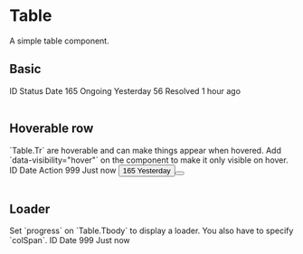 
<Meta title="Components/Table" component={Table} />

# Table

<Description>A simple table component.</Description>

## Basic

<Canvas>
  <Story name="basic">
    <Table>
      <Table.Head>
        <Table.Row>
          <Table.HeadCell>ID</Table.HeadCell>
          <Table.HeadCell>Status</Table.HeadCell>
          <Table.HeadCell>Date</Table.HeadCell>
        </Table.Row>
      </Table.Head>
      <Table.Body>
        <Table.Row>
          <Table.BodyCell>165</Table.BodyCell>
          <Table.BodyCell>Ongoing</Table.BodyCell>
          <Table.BodyCell>Yesterday</Table.BodyCell>
        </Table.Row>
        <Table.Row>
          <Table.BodyCell>56</Table.BodyCell>
          <Table.BodyCell>Resolved</Table.BodyCell>
          <Table.BodyCell>1 hour ago</Table.BodyCell>
        </Table.Row>
      </Table.Body>
    </Table>
  </Story>
</Canvas>

## Hoverable row

<Description>
  `Table.Tr` are hoverable and can make things appear when hovered. Add
  `data-visibility=&quot;hover&quot;` on the component to make it only visible
  on hover.
</Description>

<Canvas>
  <Story name="hoverable">
    <Table>
      <Table.Head>
        <Table.Row>
          <Table.HeadCell>ID</Table.HeadCell>
          <Table.HeadCell>Date</Table.HeadCell>
          <Table.HeadCell>Action</Table.HeadCell>
        </Table.Row>
      </Table.Head>
      <Table.Body>
        <Table.Row>
          <Table.BodyCell>999</Table.BodyCell>
          <Table.BodyCell>Just now</Table.BodyCell>
          <Table.BodyCell>
            <Button size="small" icon="eye" data-visibility="hover" />
          </Table.BodyCell>
        </Table.Row>
        <Table.Row>
          <Table.BodyCell>165</Table.BodyCell>
          <Table.BodyCell>Yesterday</Table.BodyCell>
          <Table.BodyCell>
            <Button size="small" icon="eye" data-visibility="hover" />
          </Table.BodyCell>
        </Table.Row>
      </Table.Body>
    </Table>
  </Story>
</Canvas>

## Loader

<Description>
  Set `progress` on `Table.Tbody` to display a loader. You also have to specify
  `colSpan`.
</Description>

<Canvas>
  <Story name="loader">
    <Table>
      <Table.Head>
        <Table.Row>
          <Table.HeadCell>ID</Table.HeadCell>
          <Table.HeadCell>Date</Table.HeadCell>
        </Table.Row>
      </Table.Head>
      <Table.Body loading colSpan={2}>
        <Table.Row>
          <Table.BodyCell>999</Table.BodyCell>
          <Table.BodyCell>Just now</Table.BodyCell>
        </Table.Row>
      </Table.Body>
    </Table>
  </Story>
</Canvas>
